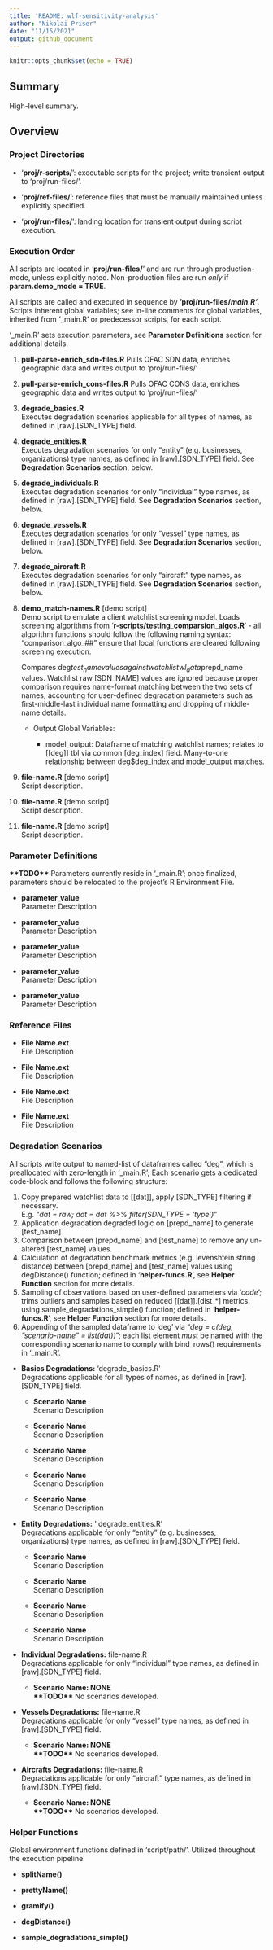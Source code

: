 ```yaml
---
title: 'README: wlf-sensitivity-analysis'
author: "Nikolai Priser"
date: "11/15/2021"
output: github_document
---
```


```r
knitr::opts_chunk$set(echo = TRUE)
```

## Summary

High-level summary.

## Overview

### Project Directories

-   '**proj/r-scripts/**': executable scripts for the project; write transient output to 'proj/run-files/'.

-   '**proj/ref-files/**': reference files that must be manually maintained unless explicitly specified.

-   '**proj/run-files/**': landing location for transient output during script execution.

### Execution Order

All scripts are located in '**proj/run-files/**' and are run through production-mode, unless explicitly noted. Non-production files are run *only* if **param.demo_mode = TRUE**.

All scripts are called and executed in sequence by **'proj/run-files/*main.R'****.* Scripts inherent global variables; see in-line comments for global variables, inherited from *'*\_main.R' or predecessor scripts, for each script.

'\_main.R' sets execution parameters, see **Parameter Definitions** section for additional details.

1.  **pull-parse-enrich_sdn-files.R** Pulls OFAC SDN data, enriches geographic data and writes output to 'proj/run-files/'

2.  **pull-parse-enrich_cons-files.R** Pulls OFAC CONS data, enriches geographic data and writes output to 'proj/run-files/'

3.  **degrade_basics.R**  
    Executes degradation scenarios applicable for all types of names, as defined in [raw].[SDN_TYPE] field.

4.  **degrade_entities.R  
    **Executes degradation scenarios for only "entity" (e.g. businesses, organizations) type names, as defined in [raw].[SDN_TYPE] field. See **Degradation Scenarios** section, below.

5.  **degrade_individuals.R**  
    Executes degradation scenarios for only "individual" type names, as defined in [raw].[SDN_TYPE] field. See **Degradation Scenarios** section, below.

6.  **degrade_vessels.R**  
    Executes degradation scenarios for only "vessel" type names, as defined in [raw].[SDN_TYPE] field. See **Degradation Scenarios** section, below.

7.  **degrade_aircraft.R**  
    Executes degradation scenarios for only "aircraft" type names, as defined in [raw].[SDN_TYPE] field. See **Degradation Scenarios** section, below.

8.  **demo_match-names.R** [demo script]  
    Demo script to emulate a client watchlist screening model. Loads screening algorithms from '**r-scripts/testing_comparsion_algos.R**' - all algorithm functions should follow the following naming syntax: "comparison_algo\_\#\#" ensure that local functions are cleared following screening execution.

    Compares deg$test_name values against watchlist wl_data$prepd_name values. Watchlist raw [SDN_NAME] values are ignored because proper comparison requires name-format matching between the two sets of names; accounting for user-defined degradation parameters such as first-middle-last individual name formatting and dropping of middle-name details.

    -   Output Global Variables:

        -   model_output: Dataframe of matching watchlist names; relates to [[deg]] tbl via common [deg_index] field. Many-to-one relationship between deg$deg_index and model_output matches.

9.  **file-name.R** [demo script]  
    Script description.

10. **file-name.R** [demo script]  
    Script description.

11. **file-name.R** [demo script]  
    Script description.

### Parameter Definitions

**\*\*TODO\*\*** Parameters currently reside in '\_main.R'; once finalized, parameters should be relocated to the project's R Environment File.

-   **parameter_value  
    **Parameter Description

-   **parameter_value  
    **Parameter Description

-   **parameter_value  
    **Parameter Description

-   **parameter_value  
    **Parameter Description

-   **parameter_value  
    **Parameter Description

### Reference Files

-   **File Name.ext  
    **File Description

-   **File Name.ext  
    **File Description

-   **File Name.ext  
    **File Description

-   **File Name.ext  
    **File Description

### Degradation Scenarios

All scripts write output to named-list of dataframes called "deg", which is preallocated with zero-length in '\_main.R'; Each scenario gets a dedicated code-block and follows the following structure:

1.  Copy prepared watchlist data to [[dat]], apply [SDN_TYPE] filtering if necessary.  
    E.g. "*dat = raw; dat = dat %\>% filter(SDN_TYPE = 'type')* "  
2.  Application degradation degraded logic on [prepd_name] to generate [test_name]
3.  Comparison between [prepd_name] and [test_name] to remove any un-altered [test_name] values.
4.  Calculation of degradation benchmark metrics (e.g. levenshtein string distance) between [prepd_name] and [test_name] values using degDistance() function; defined in '**helper-funcs.R**', see **Helper Function** section for more details.
5.  Sampling of observations based on user-defined parameters via '*code*'; trims outliers and samples based on reduced [[dat]].[dist\_\*] metrics. using sample_degradations_simple() function; defined in '**helper-funcs.R**', see **Helper Function** section for more details.
6.  Appending of the sampled dataframe to 'deg' via "*deg = c(deg, "scenario-name" = list(dat))*"; each list element *must* be named with the corresponding scenario name to comply with bind_rows() requirements in '\_main.R'.

-   **Basics Degradations:** 'degrade_basics.R'  
    Degradations applicable for all types of names, as defined in [raw].[SDN_TYPE] field.

    -   **Scenario Name  
        **Scenario Description

    -   **Scenario Name  
        **Scenario Description

    -   **Scenario Name  
        **Scenario Description

    -   **Scenario Name  
        **Scenario Description

    -   **Scenario Name  
        **Scenario Description

-   **Entity Degradations:** ' degrade_entities.R'  
    Degradations applicable for only "entity" (e.g. businesses, organizations) type names, as defined in [raw].[SDN_TYPE] field.

    -   **Scenario Name  
        **Scenario Description

    -   **Scenario Name  
        **Scenario Description

    -   **Scenario Name  
        **Scenario Description

    -   **Scenario Name  
        **Scenario Description

-   **Individual Degradations:** file-name.R  
    Degradations applicable for only "individual" type names, as defined in [raw].[SDN_TYPE] field.

    -   **Scenario Name: NONE  
        \*\*TODO\*\*** No scenarios developed.

-   **Vessels Degradations:** file-name.R  
    Degradations applicable for only "vessel" type names, as defined in [raw].[SDN_TYPE] field.

    -   **Scenario Name: NONE  
        \*\*TODO\*\*** No scenarios developed.

-   **Aircrafts Degradations:** file-name.R  
    Degradations applicable for only "aircraft" type names, as defined in [raw].[SDN_TYPE] field.

    -   **Scenario Name: NONE  
        \*\*TODO\*\*** No scenarios developed.

### Helper Functions

Global environment functions defined in 'script/path/'. Utilized throughout the execution pipeline.

-   **splitName()**

-   **prettyName()**

-   **gramify()**

-   **degDistance()**

-   **sample_degradations_simple()**
